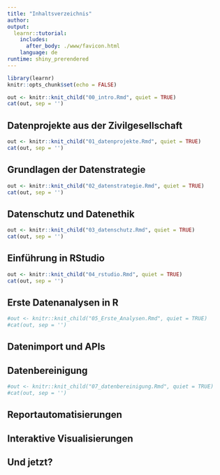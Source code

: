 ```yaml
---
title: "Inhaltsverzeichnis"
author:
output: 
  learnr::tutorial:
    includes:
      after_body: ./www/favicon.html
    language: de
runtime: shiny_prerendered
---
```


```r
library(learnr)
knitr::opts_chunk$set(echo = FALSE)
```


```r
out <- knitr::knit_child("00_intro.Rmd", quiet = TRUE)
cat(out, sep = '')
```

## Datenprojekte aus der Zivilgesellschaft
```r
out <- knitr::knit_child("01_datenprojekte.Rmd", quiet = TRUE)
cat(out, sep = '')
```

## Grundlagen der Datenstrategie
```r
out <- knitr::knit_child("02_datenstrategie.Rmd", quiet = TRUE)
cat(out, sep = '')
```

## Datenschutz und Datenethik
```r
out <- knitr::knit_child("03_datenschutz.Rmd", quiet = TRUE)
cat(out, sep = '')
```

## Einführung in RStudio
```r
out <- knitr::knit_child("04_rstudio.Rmd", quiet = TRUE)
cat(out, sep = '')
```

## Erste Datenanalysen in R
```r
#out <- knitr::knit_child("05_Erste_Analysen.Rmd", quiet = TRUE)
#cat(out, sep = '')
```

## Datenimport und APIs

## Datenbereinigung
```r
#out <- knitr::knit_child("07_datenbereinigung.Rmd", quiet = TRUE)
#cat(out, sep = '')
```

## Reportautomatisierungen

## Interaktive Visualisierungen

## Und jetzt?
